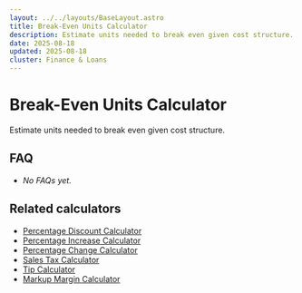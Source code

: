 ```yaml
---
layout: ../../layouts/BaseLayout.astro
title: Break-Even Units Calculator
description: Estimate units needed to break even given cost structure.
date: 2025-08-18
updated: 2025-08-18
cluster: Finance & Loans
---
```





# Break-Even Units Calculator

Estimate units needed to break even given cost structure.

<Calculator schema={schema} />

## FAQ

- _No FAQs yet._

## Related calculators
- [Percentage Discount Calculator](/calculators/percentage-discount-calculator/)
- [Percentage Increase Calculator](/calculators/percentage-increase-calculator/)
- [Percentage Change Calculator](/calculators/percentage-change-calculator/)
- [Sales Tax Calculator](/calculators/sales-tax-calculator/)
- [Tip Calculator](/calculators/tip-calculator/)
- [Markup Margin Calculator](/calculators/markup-margin-calculator/)
